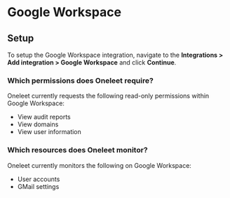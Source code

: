 # Google Workspace

## Setup

To setup the Google Workspace integration, navigate to the **Integrations > Add integration > Google Workspace** and click **Continue**.

### Which permissions does Oneleet require?

Oneleet currently requests the following read-only permissions within Google Workspace:

- View audit reports
- View domains
- View user information

### Which resources does Oneleet monitor?

Oneleet currently monitors the following on Google Workspace:

- User accounts
- GMail settings
